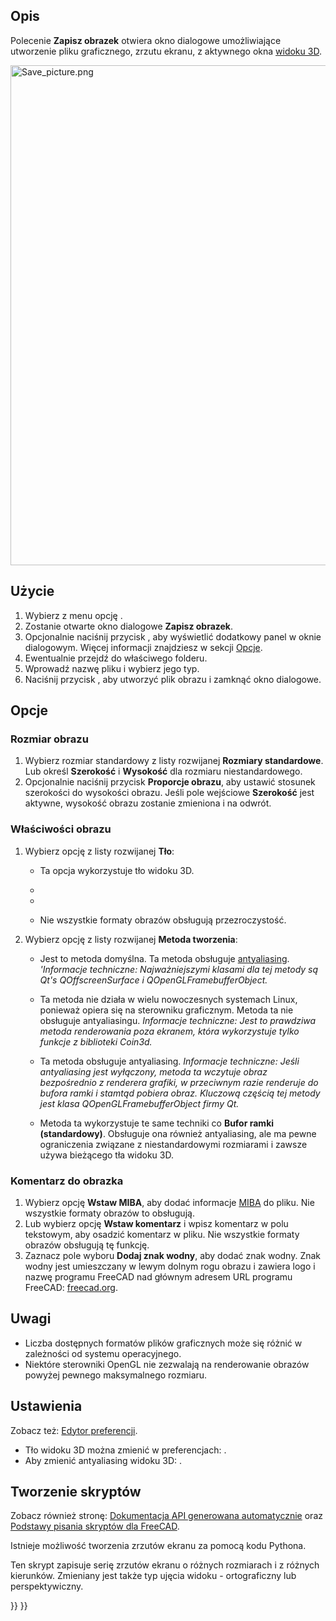 <languages/>

{{Docnav
|[[Std_ViewLoadImage/pl|Std: Otwórz widok obrazu]]
|[[Std_TextDocument/pl|Std: Dokument tekstowy]]
|[[Std_Tools_Menu/pl|Std: Menu Przybory]]
|IconL=Std_ViewLoadImage.svg
|IconR=Std_TextDocument.svg
|IconC=Freecad.svg
}}

{{GuiCommand/pl
|Name=Std ViewScreenShot
|Name/pl=Std: Zapisz zrzut ekranu
|MenuLocation=Przybory → Zapisz obrazek ...
|Workbenches=wszystkie
|SeeAlso=[[Std_Print/pl|Drukuj]], [[Std_PrintPdf/pl|Eksportuj do PDF]], [[Macro_Copy3DViewToClipboard/pl|Kopiuj widok 3D do schowka]], [[Macro_Screen_Wiki/pl|Ekran Wiki]], [[Macro_Snip/pl|Wycinek]]
}}

<span id="Description"></span>
==Opis==

Polecenie '''Zapisz obrazek''' otwiera okno dialogowe umożliwiające utworzenie pliku graficznego, zrzutu ekranu, z aktywnego okna [[3D_view/pl|widoku 3D]].

[[Image:Save_picture.png|800px]]
{{Caption|Okno dialogowe '''Zapisz obraz''' po naciśnięciu przycisku ''Rozszerz''.}}

<span id="Usage"></span>
==Użycie==

# Wybierz z menu opcję {{MenuCommand|Przybory → [[Image:Std_ViewScreenShot.svg|16px]] Zapisz obrazek...}}.
# Zostanie otwarte okno dialogowe '''Zapisz obrazek'''.
# Opcjonalnie naciśnij przycisk {{Button|Rozszerz}}, aby wyświetlić dodatkowy panel w oknie dialogowym. Więcej informacji znajdziesz w sekcji [[#Opcje|Opcje]].
# Ewentualnie przejdź do właściwego folderu.
# Wprowadź nazwę pliku i wybierz jego typ.
# Naciśnij przycisk {{Button|Zapisz}}, aby utworzyć plik obrazu i zamknąć okno dialogowe.

<span id="Options"></span>
==Opcje==

<span id="Image_dimensions"></span>
===Rozmiar obrazu===

# Wybierz rozmiar standardowy z listy rozwijanej '''Rozmiary standardowe'''. Lub określ '''Szerokość''' i '''Wysokość''' dla rozmiaru niestandardowego.
# Opcjonalnie naciśnij przycisk '''Proporcje obrazu''', aby ustawić stosunek szerokości do wysokości obrazu. Jeśli pole wejściowe '''Szerokość''' jest aktywne, wysokość obrazu zostanie zmieniona i na odwrót.

<span id="Image_properties"></span>
===Właściwości obrazu===

# Wybierz opcję z listy rozwijanej '''Tło''':
#* {{Value|Bieżące}} Ta opcja wykorzystuje tło widoku 3D.
#* {{Value|Białe}}
#* {{Value|Czarne}}
#* {{Value|Przezroczyste}} Nie wszystkie formaty obrazów obsługują przezroczystość.
# Wybierz opcję z listy rozwijanej '''Metoda tworzenia''':
#* {{Value|Pozaekranowy (Nowy)}} Jest to metoda domyślna. Ta metoda obsługuje [https://en.wikipedia.org/wiki/Multisample_anti-aliasing antyaliasing]. '''Informacje techniczne: Najważniejszymi klasami dla tej metody są Qt's QOffscreenSurface i QOpenGLFramebufferObject.''
#* {{Value|Pozaekranowy (Stary)}} Ta metoda nie działa w wielu nowoczesnych systemach Linux, ponieważ opiera się na sterowniku graficznym. Metoda ta nie obsługuje antyaliasingu. ''Informacje techniczne: Jest to prawdziwa metoda renderowania poza ekranem, która wykorzystuje tylko funkcje z biblioteki Coin3d.''
#* {{Value|Bufor ramki (standardowy)}} Ta metoda obsługuje antyaliasing. ''Informacje techniczne: Jeśli antyaliasing jest wyłączony, metoda ta wczytuje obraz bezpośrednio z renderera grafiki, w przeciwnym razie renderuje do bufora ramki i stamtąd pobiera obraz. Kluczową częścią tej metody jest klasa QOpenGLFramebufferObject firmy Qt.''
#* {{Value|Bufor ramki (jak jest)}} Metoda ta wykorzystuje te same techniki co '''Bufor ramki (standardowy)'''. Obsługuje ona również antyaliasing, ale ma pewne ograniczenia związane z niestandardowymi rozmiarami i zawsze używa bieżącego tła widoku 3D.

<span id="Image_comment"></span>
===Komentarz do obrazka===

# Wybierz opcję '''Wstaw MIBA''', aby dodać informacje [http://juergen-riegel.net/Miba/ MIBA] do pliku. Nie wszystkie formaty obrazów to obsługują.
# Lub wybierz opcję '''Wstaw komentarz''' i wpisz komentarz w polu tekstowym, aby osadzić komentarz w pliku. Nie wszystkie formaty obrazów obsługują tę funkcję.
# Zaznacz pole wyboru '''Dodaj znak wodny''', aby dodać znak wodny. Znak wodny jest umieszczany w lewym dolnym rogu obrazu i zawiera logo i nazwę programu FreeCAD nad głównym adresem URL programu FreeCAD: [https://freecad.org freecad.org].

<span id="Notes"></span>
==Uwagi==

* Liczba dostępnych formatów plików graficznych może się różnić w zależności od systemu operacyjnego.
* Niektóre sterowniki OpenGL nie zezwalają na renderowanie obrazów powyżej pewnego maksymalnego rozmiaru.

<span id="Preferences"></span>
==Ustawienia==

Zobacz też: [[Preferences_Editor/pl|Edytor preferencji]].

* Tło widoku 3D można zmienić w preferencjach: {{MenuCommand|Edycja → Preferencje ... → Wyświetlanie → Kolory → Kolor tła}}.
* Aby zmienić antyaliasing widoku 3D: {{MenuCommand|Edycja → Preferencje ... → Wyświetlanie → Widok 3D → Renderowanie → Wygładzanie}}.

<span id="Scripting"></span>
==Tworzenie skryptów==

Zobacz również stronę: [https://freecad.github.io/SourceDoc/ Dokumentacja API generowana automatycznie] oraz [[FreeCAD_Scripting_Basics/pl|Podstawy pisania skryptów dla FreeCAD]].

Istnieje możliwość tworzenia zrzutów ekranu za pomocą kodu Pythona.

{{Code|code=
Gui.ActiveDocument.ActiveView.saveImage("D:/temp/test.png", 1656, 783, "Current")
}}

Ten skrypt zapisuje serię zrzutów ekranu o różnych rozmiarach i z różnych kierunków. Zmieniany jest także typ ujęcia widoku - ortograficzny lub perspektywiczny.

{{Code|code=
import FreeCADGui as Gui
import Part

out_dir = "D:/temp/"
name = "Blade"
view = Gui.ActiveDocument.ActiveView

# Create images with different Views, Cameras and sizes
for p in ["PerspectiveCamera", "OrthographicCamera"]:
    Gui.SendMsgToActiveView(p)
    for f in ["ViewAxo", "ViewFront", "ViewTop"]:
        Gui.SendMsgToActiveView(f)
        for x, y in [[500, 500], [1000, 3000], [3000, 1000], [3000, 3000], [8000, 8000]]:
            view.saveImage(out_dir + name + "_" + p + "_" + f + "_" + str(x) + "_" + str(y) + ".jpg", x, y, "White")
            view.saveImage(out_dir + name + "_" + p + "_" + f + "_" + str(x) + "_" + str(y) + ".png", x, y, "Transparent")

# Close active document
App.closeDocument(App.ActiveDocument.Name)
}}


{{Docnav
|[[Std_ViewLoadImage/pl|Std: Otwórz widok obrazu]]
|[[Std_TextDocument/pl|Std: Dokument tekstowy]]
|[[Std_Tools_Menu/pl|Std: Menu Przybory]]
|IconL=Std_ViewLoadImage.svg
|IconR=Std_TextDocument.svg
|IconC=Freecad.svg
}}

{{Std_Base_navi{{#translation:}}}}
{{Userdocnavi{{#translation:}}}}